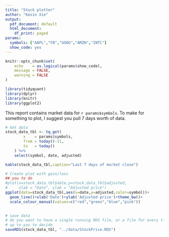 ```yaml
---
title: "Stock plotter"
author: "Kexin Xie"
output:
  pdf_document: default
  html_document:
    df_print: paged
params:
  symbols: ["AAPL","FB","GOOG","AMZN","INTC"]
  show_code: yes
---
```


```r
knitr::opts_chunk$set(
    echo    = as.logical(params$show_code),
    message = FALSE, 
    warning = FALSE
)
```

```r
library(tidyquant)
library(dplyr)
library(knitr)
library(ggplot2)
```

This report contains market data for `r params$symbols`.  To make for something to plot, I suggest you pull 7 days worth of data.

```r
# Get data
stock_data_tbl <- tq_get(
        x    = params$symbols,
        from = today()-11, 
        to   = today()
    ) %>%
    select(symbol, date, adjusted)

kable(stock_data_tbl,caption="Last 7 days of market close")
```

```r
# Create plot with gain/loss
## you to do
#plot(x=stock_data_tbl$date,y=stock_data_tbl$adjusted,
#     xlab = "Date", ylab = "Adjusted price")
ggplot(data=stock_data_tbl,aes(x=date,y=adjusted,color=symbol))+
  geom_line()+xlab('Date')+ylab('Adjusted price')+theme_bw()+
  scale_colour_manual(values=c("red","green","blue","pink"))
  
```

```r
# save data 
# do you want to have a single running RDS file, or a file for every time this runs
# up to you to decide
saveRDS(stock_data_tbl, "../data/StockPrice.RDS")
```
